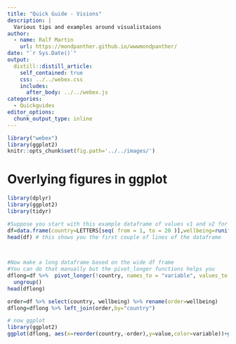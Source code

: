 ```yaml
---
title: "Quick Guide - Visions"
description: |
  Various tips and examples around visualistaions
author:
  - name: Ralf Martin
    url: https://mondpanther.github.io/wwwmondpanther/
date: "`r Sys.Date()`"
output:
  distill::distill_article:
    self_contained: true
    css: ../../webex.css
    includes:
      after_body: ../../webex.js
categories:
  - Quickguides
editor_options: 
  chunk_output_type: inline
---
```




```r
library("webex")
library(ggplot2)
knitr::opts_chunk$set(fig.path='../../images/')
```


# Overlying figures in ggplot

```r
library(dplyr)
library(ggplot2)
library(tidyr)

#Suppose you start with this example dataframe of values v1 and v2 for 20 countries
df=data.frame(country=LETTERS[seq( from = 1, to = 20 )],wellbeing=runif(20),v2=runif(20))
head(df) # this shows you the first couple of lines of the dataframe

 

#Now make a long dataframe based on the wide df frame
#You can do that manually but the pivot_longer functions helps you
dflong=df %>%  pivot_longer(!country, names_to = "variable", values_to = "value") %>%
  ungroup()
head(dflong)

order=df %>% select(country, wellbeing) %>% rename(order=wellbeing)
dflong=dflong %>% left_join(order,by="country") 

# now ggplot
library(ggplot2)
ggplot(dflong, aes(x=reorder(country,-order),y=value,color=variable))+geom_point()
 


```



